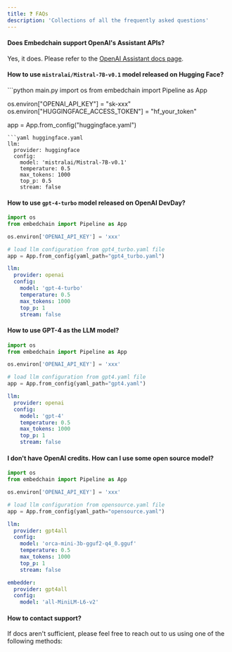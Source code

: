 ```yaml
---
title: ❓ FAQs
description: 'Collections of all the frequently asked questions'
---
```


#### Does Embedchain support OpenAI's Assistant APIs?

Yes, it does. Please refer to the [OpenAI Assistant docs page](/get-started/openai-assistant).

#### How to use `mistralai/Mistral-7B-v0.1` model released on Hugging Face?

<CodeGroup>
```python main.py
import os
from embedchain import Pipeline as App

os.environ["OPENAI_API_KEY"] = "sk-xxx"
os.environ["HUGGINGFACE_ACCESS_TOKEN"] = "hf_your_token"

app = App.from_config("huggingface.yaml")
```
```yaml huggingface.yaml
llm:
  provider: huggingface
  config:
    model: 'mistralai/Mistral-7B-v0.1'
    temperature: 0.5
    max_tokens: 1000
    top_p: 0.5
    stream: false
```
</CodeGroup>

#### How to use `gpt-4-turbo` model released on OpenAI DevDay?

<CodeGroup>

```python main.py
import os
from embedchain import Pipeline as App

os.environ['OPENAI_API_KEY'] = 'xxx'

# load llm configuration from gpt4_turbo.yaml file
app = App.from_config(yaml_path="gpt4_turbo.yaml")
```

```yaml gpt4_turbo.yaml
llm:
  provider: openai
  config:
    model: 'gpt-4-turbo'
    temperature: 0.5
    max_tokens: 1000
    top_p: 1
    stream: false
```

</CodeGroup>


#### How to use GPT-4 as the LLM model?

<CodeGroup>

```python main.py
import os
from embedchain import Pipeline as App

os.environ['OPENAI_API_KEY'] = 'xxx'

# load llm configuration from gpt4.yaml file
app = App.from_config(yaml_path="gpt4.yaml")
```

```yaml gpt4.yaml
llm:
  provider: openai
  config:
    model: 'gpt-4'
    temperature: 0.5
    max_tokens: 1000
    top_p: 1
    stream: false
```

</CodeGroup>

#### I don't have OpenAI credits. How can I use some open source model?

<CodeGroup>

```python main.py
import os
from embedchain import Pipeline as App

os.environ['OPENAI_API_KEY'] = 'xxx'

# load llm configuration from opensource.yaml file
app = App.from_config(yaml_path="opensource.yaml")
```

```yaml opensource.yaml
llm:
  provider: gpt4all
  config:
    model: 'orca-mini-3b-gguf2-q4_0.gguf'
    temperature: 0.5
    max_tokens: 1000
    top_p: 1
    stream: false

embedder:
  provider: gpt4all
  config:
    model: 'all-MiniLM-L6-v2'
```
</CodeGroup>

#### How to contact support?

If docs aren't sufficient, please feel free to reach out to us using one of the following methods:

<Snippet file="get-help.mdx" />
